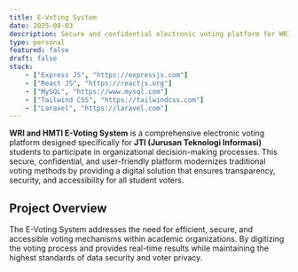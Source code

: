 ```yaml
---
title: E-Voting System
date: 2025-08-03
description: Secure and confidential electronic voting platform for WRI and HMTI organizations, enabling JTI students to participate in organizational decisions and campus matters through a modern, accessible web application.
type: personal
featured: false
draft: false
stack:
    - ["Express JS", "https://expressjs.com"]
    - ["React JS", "https://reactjs.org"]
    - ["MySQL", "https://www.mysql.com"]
    - ["Tailwind CSS", "https://tailwindcss.com"]
    - ["Laravel", "https://laravel.com"]
---
```


**WRI and HMTI E-Voting System** is a comprehensive electronic voting platform designed specifically for **JTI (Jurusan Teknologi Informasi)** students to participate in organizational decision-making processes. This secure, confidential, and user-friendly platform modernizes traditional voting methods by providing a digital solution that ensures transparency, security, and accessibility for all student voters.

## Project Overview

The E-Voting System addresses the need for efficient, secure, and accessible voting mechanisms within academic organizations. By digitizing the voting process and provides real-time results while maintaining the highest standards of data security and voter privacy.